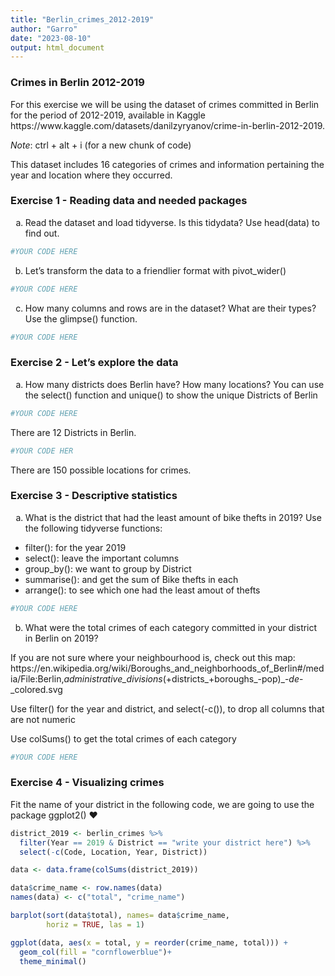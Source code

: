 ```yaml
---
title: "Berlin_crimes_2012-2019"
author: "Garro"
date: "2023-08-10"
output: html_document
---
```



### Crimes in Berlin 2012-2019

For this exercise we will be using the dataset of crimes committed in Berlin for the period of 2012-2019, available in Kaggle https://www.kaggle.com/datasets/danilzyryanov/crime-in-berlin-2012-2019. 

*Note*: ctrl + alt + i (for a new chunk of code)

This dataset includes 16 categories of crimes and information pertaining the year and location where they occurred.

### Exercise 1 - Reading data and needed packages 

a) Read the dataset and load tidyverse. Is this tidydata? Use head(data) to find out.
```r
#YOUR CODE HERE
```

b) Let's transform the data to a friendlier format with pivot_wider()
```r
#YOUR CODE HERE
```

c) How many columns and rows are in the dataset? What are their types? Use the glimpse() function.

```r
#YOUR CODE HERE
```

### Exercise 2 - Let's explore the data

a) How many districts does Berlin have? How many locations? You can use the select() function and unique() to show the unique Districts of Berlin

```r
#YOUR CODE HERE
```

There are 12 Districts in Berlin.

```r
#YOUR CODE HER
```

There are 150 possible locations for crimes.

### Exercise 3 - Descriptive statistics

a) What is the district that had the least amount of bike thefts in 2019? Use the following tidyverse functions:

- filter(): for the year 2019
- select(): leave the important columns
- group_by(): we want to group by District
- summarise(): and get the sum of Bike thefts in each
- arrange(): to see which one had the least amout of thefts

```r
#YOUR CODE HERE
```

b) What were the total crimes of each category committed in your district in Berlin on 2019?

If you are not sure where your neighbourhood is, check out this map:
https://en.wikipedia.org/wiki/Boroughs_and_neighborhoods_of_Berlin#/media/File:Berlin,_administrative_divisions_(+districts_+boroughs_-pop)_-_de_-_colored.svg

Use filter() for the year and district, and select(-c()), to drop all columns that are not numeric

Use colSums() to get the total crimes of each category

```r
#YOUR CODE HERE
```

### Exercise 4 - Visualizing crimes

Fit the name of your district in the following code, we are going to use the package ggplot2() ♥

```r
district_2019 <- berlin_crimes %>% 
  filter(Year == 2019 & District == "write your district here") %>% 
  select(-c(Code, Location, Year, District)) 

data <- data.frame(colSums(district_2019))

data$crime_name <- row.names(data)
names(data) <- c("total", "crime_name")

barplot(sort(data$total), names= data$crime_name,
        horiz = TRUE, las = 1)
```


```r
ggplot(data, aes(x = total, y = reorder(crime_name, total))) +
  geom_col(fill = "cornflowerblue")+
  theme_minimal()
```

